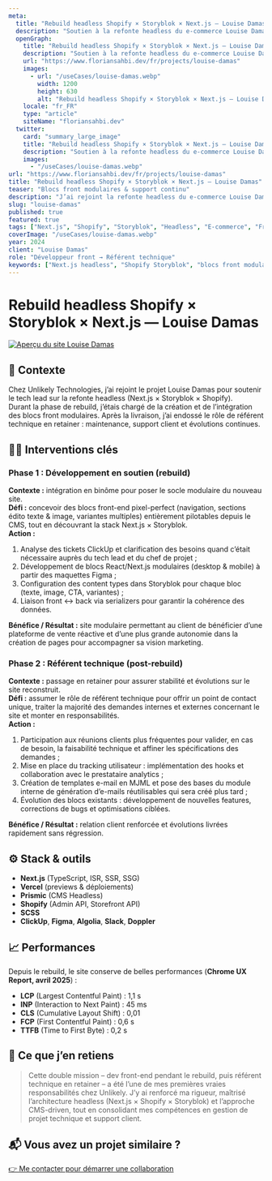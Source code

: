 ```yaml
---
meta:
  title: "Rebuild headless Shopify × Storyblok × Next.js — Louise Damas"
  description: "Soutien à la refonte headless du e-commerce Louise Damas : création de blocs front modulaires et support continu sous forme de retainer."
  openGraph:
    title: "Rebuild headless Shopify × Storyblok × Next.js — Louise Damas"
    description: "Soutien à la refonte headless du e-commerce Louise Damas avec Shopify, Storyblok et Next.js : blocs front modulaires et support continu sous forme de retainer."
    url: "https://www.floriansahbi.dev/fr/projects/louise-damas"
    images:
      - url: "/useCases/louise-damas.webp"
        width: 1200
        height: 630
        alt: "Rebuild headless Shopify × Storyblok × Next.js — Louise Damas"
    locale: "fr_FR"
    type: "article"
    siteName: "floriansahbi.dev"
  twitter:
    card: "summary_large_image"
    title: "Rebuild headless Shopify × Storyblok × Next.js — Louise Damas"
    description: "Soutien à la refonte headless du e-commerce Louise Damas : blocs front modulaires et support continu sous forme de retainer."
    images:
      - "/useCases/louise-damas.webp"
url: "https://www.floriansahbi.dev/fr/projects/louise-damas"
title: "Rebuild headless Shopify × Storyblok × Next.js — Louise Damas"
teaser: "Blocs front modulaires & support continu"
description: "J’ai rejoint la refonte headless du e-commerce Louise Damas en binôme avec le tech lead pour développer des blocs front modulaires et assurer un support continu sous forme de retainer."
slug: "louise-damas"
published: true
featured: true
tags: ["Next.js", "Shopify", "Storyblok", "Headless", "E-commerce", "Frontend", "CMS", "Support"]
coverImage: "/useCases/louise-damas.webp"
year: 2024
client: "Louise Damas"
role: "Développeur front → Référent technique"
keywords: ["Next.js headless", "Shopify Storyblok", "blocs front modulaires", "support continu"]
---
```


# Rebuild headless Shopify × Storyblok × Next.js — Louise Damas

[![Aperçu du site Louise Damas](/useCases/louise-damas.webp)](https://louisedamas.fr)

## 🧭 Contexte

Chez Unlikely Technologies, j’ai rejoint le projet Louise Damas pour soutenir le tech lead sur la refonte headless (Next.js × Storyblok × Shopify).  
Durant la phase de rebuild, j’étais chargé de la création et de l’intégration des blocs front modulaires. Après la livraison, j’ai endossé le rôle de référent technique en retainer : maintenance, support client et évolutions continues.

## 👩‍💻 Interventions clés

### Phase 1 : Développement en soutien (rebuild)  
**Contexte :** intégration en binôme pour poser le socle modulaire du nouveau site.  
**Défi :** concevoir des blocs front-end pixel-perfect (navigation, sections édito texte & image, variantes multiples) entièrement pilotables depuis le CMS, tout en découvrant la stack Next.js × Storyblok.  
**Action :**  
1. Analyse des tickets ClickUp et clarification des besoins quand c’était nécessaire auprès du tech lead et du chef de projet ;  
2. Développement de blocs React/Next.js modulaires (desktop & mobile) à partir des maquettes Figma ;  
3. Configuration des content types dans Storyblok pour chaque bloc (texte, image, CTA, variantes) ;  
4. Liaison front ↔ back via serializers pour garantir la cohérence des données.  

**Bénéfice / Résultat :** site modulaire permettant au client de bénéficier d’une plateforme de vente réactive et d’une plus grande autonomie dans la création de pages pour accompagner sa vision marketing.

### Phase 2 : Référent technique (post-rebuild)  
**Contexte :** passage en retainer pour assurer stabilité et évolutions sur le site reconstruit.  
**Défi :** assumer le rôle de référent technique pour offrir un point de contact unique, traiter la majorité des demandes internes et externes concernant le site et monter en responsabilités.  
**Action :**  
1. Participation aux réunions clients plus fréquentes pour valider, en cas de besoin, la faisabilité technique et affiner les spécifications des demandes ;  
2. Mise en place du tracking utilisateur : implémentation des hooks et collaboration avec le prestataire analytics ;  
3. Création de templates e-mail en MJML et pose des bases du module interne de génération d’e-mails réutilisables qui sera créé plus tard ;  
4. Évolution des blocs existants : développement de nouvelles features, corrections de bugs et optimisations ciblées.  

**Bénéfice / Résultat :** relation client renforcée et évolutions livrées rapidement sans régression.

## ⚙️ Stack & outils

- **Next.js** (TypeScript, ISR, SSR, SSG)
- **Vercel** (previews & déploiements)
- **Prismic** (CMS Headless)
- **Shopify** (Admin API, Storefront API)
- **SCSS**
- **ClickUp**, **Figma**, **Algolia**, **Slack**, **Doppler**

## 📈 Performances

Depuis le rebuild, le site conserve de belles performances (**Chrome UX Report, avril 2025**) :  
- **LCP** (Largest Contentful Paint) : 1,1 s  
- **INP** (Interaction to Next Paint) : 45 ms  
- **CLS** (Cumulative Layout Shift) : 0,01  
- **FCP** (First Contentful Paint) : 0,6 s  
- **TTFB** (Time to First Byte) : 0,2 s  

## 🧠 Ce que j’en retiens

> Cette double mission – dev front-end pendant le rebuild, puis référent technique en retainer – a été l’une de mes premières vraies responsabilités chez Unlikely. J’y ai renforcé ma rigueur, maîtrisé l’architecture headless (Next.js × Shopify × Storyblok) et l’approche CMS-driven, tout en consolidant mes compétences en gestion de projet technique et support client.

## 📬 Vous avez un projet similaire ?

[👉 Me contacter pour démarrer une collaboration](https://floriansahbi.dev/fr/contact)
